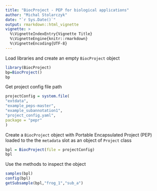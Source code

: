 ```yaml
---
title: "BiocProject - PEP for biological applications"
author: "Michal Stolarczyk"
date: "`r Sys.Date()`"
output: rmarkdown::html_vignette
vignette: >
  %\VignetteIndexEntry{Vignette Title}
  %\VignetteEngine{knitr::rmarkdown}
  %\VignetteEncoding{UTF-8}
---
```


Load libraries and create an empty `BiocProject` object
```r
library(BiocProject)
bp=BiocProject()
bp
```
Get project config file path
```r
projectConfig = system.file(
"extdata",
"example_peps-master",
"example_subannotation1",
"project_config.yaml",
package = "pepr"
)
```
Create a `BiocProject` object with Portable Encapsulated Project (PEP) loaded to the the `metadata` slot as an object of `Project` class
```r
bpl = BiocProject(file = projectConfig)
bpl
```
Use the methods to inspect the object
```r
samples(bpl)
config(bpl)
getSubsample(bpl,"frog_1","sub_a")
```